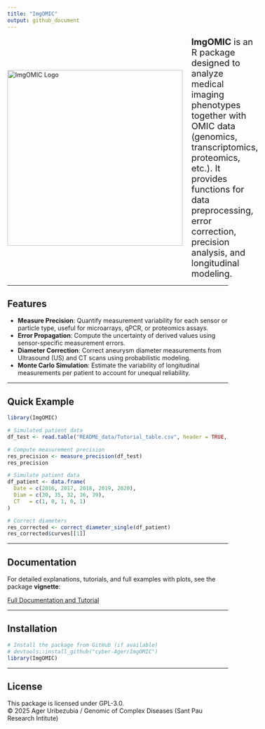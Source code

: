 ```yaml
---
title: "ImgOMIC"
output: github_document
---
```


<div style="display: flex; align-items: center;">
  <img src="logo/ImgOMIClogo.png" alt="ImgOMIC Logo" width="400" style="margin-right: 20px;"/>
  <p>
  <div style="font-size: 20px;">
  <strong>ImgOMIC</strong> is an R package designed to analyze medical imaging phenotypes together with OMIC data (genomics, transcriptomics, proteomics, etc.). It provides functions for data preprocessing, error correction, precision analysis, and longitudinal modeling.
  </div>
  </p>
</div>


---

## Features

- **Measure Precision**: Quantify measurement variability for each sensor or particle type, useful for microarrays, qPCR, or proteomics assays.
- **Error Propagation**: Compute the uncertainty of derived values using sensor-specific measurement errors.
- **Diameter Correction**: Correct aneurysm diameter measurements from Ultrasound (US) and CT scans using probabilistic modeling.
- **Monte Carlo Simulation**: Estimate the variability of longitudinal measurements per patient to account for unequal reliability.

---

## Quick Example


```r
library(ImgOMIC)

# Simulated patient data
df_test <- read.table("README_data/Tutorial_table.csv", header = TRUE, sep = ",")

# Compute measurement precision
res_precision <- measure_precision(df_test)
res_precision

# Simulate patient data
df_patient <- data.frame(
  Date = c(2016, 2017, 2018, 2019, 2020),
  Diam = c(30, 35, 32, 36, 39),
  CT   = c(1, 0, 1, 0, 1)
)

# Correct diameters
res_corrected <- correct_diameter_single(df_patient)
res_corrected$curves[[1]]
```

---

## Documentation

For detailed explanations, tutorials, and full examples with plots, see the package **vignette**:

[Full Documentation and Tutorial](vignettes/documentation.html)

---

## Installation

```r
# Install the package from GitHub (if available)
# devtools::install_github("cyber-Ager/ImgOMIC")
library(ImgOMIC)
```


---

## License

This package is licensed under GPL-3.0.  
© 2025 Ager Uribezubia / Genomic of Complex Diseases (Sant Pau Research Intitute)
